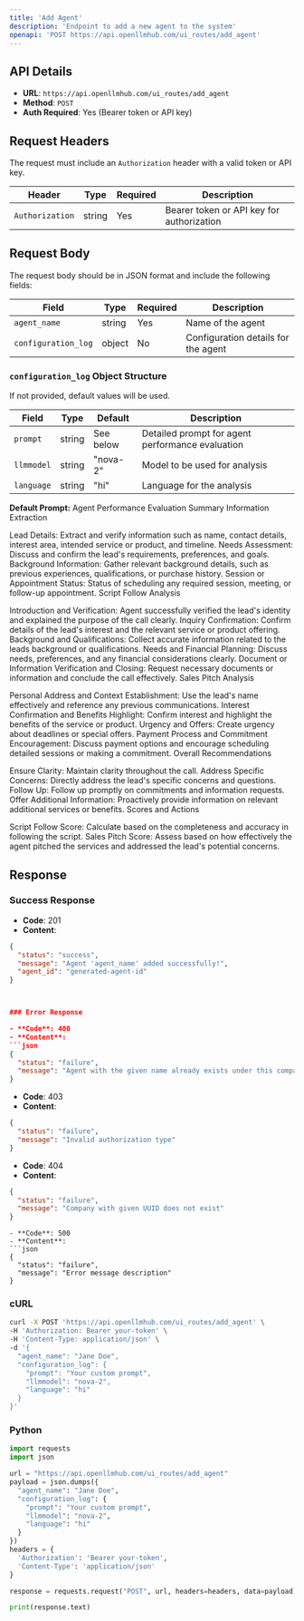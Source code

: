 ```yaml
---
title: 'Add Agent'
description: 'Endpoint to add a new agent to the system'
openapi: 'POST https://api.openllmhub.com/ui_routes/add_agent'
---
```


## API Details

- **URL**: `https://api.openllmhub.com/ui_routes/add_agent`
- **Method**: `POST`
- **Auth Required**: Yes (Bearer token or API key)

## Request Headers

The request must include an `Authorization` header with a valid token or API key.

| Header           | Type   | Required | Description                            |
|------------------|--------|----------|----------------------------------------|
| `Authorization`  | string | Yes      | Bearer token or API key for authorization |

## Request Body

The request body should be in JSON format and include the following fields:

| Field               | Type   | Required | Description                                 |
|---------------------|--------|----------|---------------------------------------------|
| `agent_name`        | string | Yes      | Name of the agent                           |
| `configuration_log` | object | No       | Configuration details for the agent         |

### `configuration_log` Object Structure

If not provided, default values will be used.

| Field           | Type   | Default | Description                            |
|-----------------|--------|---------|----------------------------------------|
| `prompt`        | string | See below | Detailed prompt for agent performance evaluation |
| `llmmodel`      | string | "nova-2" | Model to be used for analysis          |
| `language`      | string | "hi"     | Language for the analysis              |

**Default Prompt:**
Agent Performance Evaluation Summary
Information Extraction

Lead Details: Extract and verify information such as name, contact details, interest area, intended service or product, and timeline.
Needs Assessment: Discuss and confirm the lead's requirements, preferences, and goals.
Background Information: Gather relevant background details, such as previous experiences, qualifications, or purchase history.
Session or Appointment Status: Status of scheduling any required session, meeting, or follow-up appointment.
Script Follow Analysis

Introduction and Verification: Agent successfully verified the lead's identity and explained the purpose of the call clearly.
Inquiry Confirmation: Confirm details of the lead's interest and the relevant service or product offering.
Background and Qualifications: Collect accurate information related to the leads background or qualifications.
Needs and Financial Planning: Discuss needs, preferences, and any financial considerations clearly.
Document or Information Verification and Closing: Request necessary documents or information and conclude the call effectively.
Sales Pitch Analysis

Personal Address and Context Establishment: Use the lead's name effectively and reference any previous communications.
Interest Confirmation and Benefits Highlight: Confirm interest and highlight the benefits of the service or product.
Urgency and Offers: Create urgency about deadlines or special offers.
Payment Process and Commitment Encouragement: Discuss payment options and encourage scheduling detailed sessions or making a commitment.
Overall Recommendations

Ensure Clarity: Maintain clarity throughout the call.
Address Specific Concerns: Directly address the lead's specific concerns and questions.
Follow Up: Follow up promptly on commitments and information requests.
Offer Additional Information: Proactively provide information on relevant additional services or benefits.
Scores and Actions

Script Follow Score: Calculate based on the completeness and accuracy in following the script.
Sales Pitch Score: Assess based on how effectively the agent pitched the services and addressed the lead's potential concerns.


## Response

### Success Response

- **Code**: 201
- **Content**:
```json
{
  "status": "success",
  "message": "Agent 'agent_name' added successfully!",
  "agent_id": "generated-agent-id"
}



### Error Response

- **Code**: 400
- **Content**: 
```json
{
  "status": "failure",
  "message": "Agent with the given name already exists under this company"
}
```
- **Code**: 403
- **Content**: 
```json
{
  "status": "failure",
  "message": "Invalid authorization type"
}

```
- **Code**: 404
- **Content**:
```json
{
  "status": "failure",
  "message": "Company with given UUID does not exist"
}
```
```
- **Code**: 500
- **Content**:
```json
{
  "status": "failure",
  "message": "Error message description"
}
```

### cURL

```bash
curl -X POST 'https://api.openllmhub.com/ui_routes/add_agent' \
-H 'Authorization: Bearer your-token' \
-H 'Content-Type: application/json' \
-d '{
  "agent_name": "Jane Doe",
  "configuration_log": {
    "prompt": "Your custom prompt",
    "llmmodel": "nova-2",
    "language": "hi"
  }
}'

```

### Python 

```python
import requests
import json

url = "https://api.openllmhub.com/ui_routes/add_agent"
payload = json.dumps({
  "agent_name": "Jane Doe",
  "configuration_log": {
    "prompt": "Your custom prompt",
    "llmmodel": "nova-2",
    "language": "hi"
  }
})
headers = {
  'Authorization': 'Bearer your-token',
  'Content-Type': 'application/json'
}

response = requests.request("POST", url, headers=headers, data=payload)

print(response.text)

```